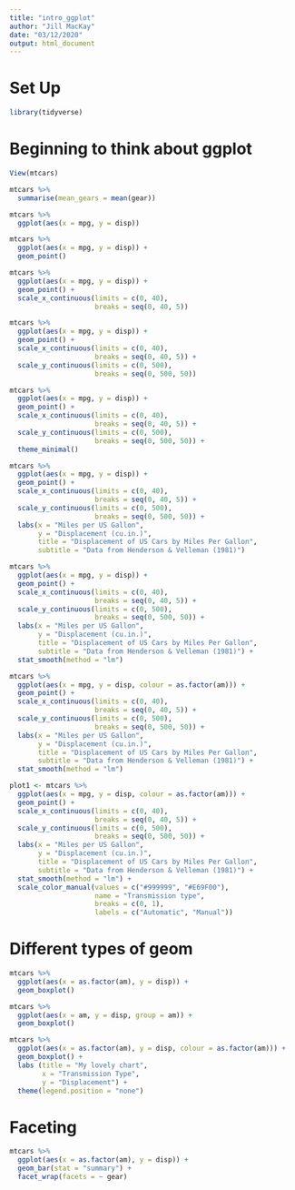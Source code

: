 ```yaml
---
title: "intro_ggplot"
author: "Jill MacKay"
date: "03/12/2020"
output: html_document
---
```


# Set Up

```r
library(tidyverse)
```

# Beginning to think about ggplot

```r

View(mtcars)

```


```r

mtcars %>%
  summarise(mean_gears = mean(gear))

```


```r

mtcars %>% 
  ggplot(aes(x = mpg, y = disp))

```


```r

mtcars %>%
  ggplot(aes(x = mpg, y = disp)) +
  geom_point()

```

```r

mtcars %>% 
  ggplot(aes(x = mpg, y = disp)) + 
  geom_point() +
  scale_x_continuous(limits = c(0, 40),
                     breaks = seq(0, 40, 5))

```



```r

mtcars %>% 
  ggplot(aes(x = mpg, y = disp)) +
  geom_point() +
  scale_x_continuous(limits = c(0, 40),
                     breaks = seq(0, 40, 5)) +
  scale_y_continuous(limits = c(0, 500),
                     breaks = seq(0, 500, 50))


```


```r
mtcars %>% 
  ggplot(aes(x = mpg, y = disp)) +
  geom_point() +
  scale_x_continuous(limits = c(0, 40),
                     breaks = seq(0, 40, 5)) +
  scale_y_continuous(limits = c(0, 500),
                     breaks = seq(0, 500, 50)) + 
  theme_minimal()
```



```r
mtcars %>% 
  ggplot(aes(x = mpg, y = disp)) +
  geom_point() +
  scale_x_continuous(limits = c(0, 40),
                     breaks = seq(0, 40, 5)) +
  scale_y_continuous(limits = c(0, 500),
                     breaks = seq(0, 500, 50)) +
  labs(x = "Miles per US Gallon",
       y = "Displacement (cu.in.)",
       title = "Displacement of US Cars by Miles Per Gallon",
       subtitle = "Data from Henderson & Velleman (1981)")


```


```r
mtcars %>% 
  ggplot(aes(x = mpg, y = disp)) +
  geom_point() +
  scale_x_continuous(limits = c(0, 40),
                     breaks = seq(0, 40, 5)) +
  scale_y_continuous(limits = c(0, 500),
                     breaks = seq(0, 500, 50)) +
  labs(x = "Miles per US Gallon",
       y = "Displacement (cu.in.)",
       title = "Displacement of US Cars by Miles Per Gallon",
       subtitle = "Data from Henderson & Velleman (1981)") +
  stat_smooth(method = "lm")


```

```r

mtcars %>% 
  ggplot(aes(x = mpg, y = disp, colour = as.factor(am))) +
  geom_point() +
  scale_x_continuous(limits = c(0, 40),
                     breaks = seq(0, 40, 5)) +
  scale_y_continuous(limits = c(0, 500),
                     breaks = seq(0, 500, 50)) +
  labs(x = "Miles per US Gallon",
       y = "Displacement (cu.in.)",
       title = "Displacement of US Cars by Miles Per Gallon",
       subtitle = "Data from Henderson & Velleman (1981)") +
  stat_smooth(method = "lm")


```



```r


plot1 <- mtcars %>% 
  ggplot(aes(x = mpg, y = disp, colour = as.factor(am))) +
  geom_point() +
  scale_x_continuous(limits = c(0, 40),
                     breaks = seq(0, 40, 5)) +
  scale_y_continuous(limits = c(0, 500),
                     breaks = seq(0, 500, 50)) +
  labs(x = "Miles per US Gallon",
       y = "Displacement (cu.in.)",
       title = "Displacement of US Cars by Miles Per Gallon",
       subtitle = "Data from Henderson & Velleman (1981)") +
  stat_smooth(method = "lm") +
  scale_color_manual(values = c("#999999", "#E69F00"),
                     name = "Transmission type",
                     breaks = c(0, 1),
                     labels = c("Automatic", "Manual"))

```


# Different types of geom

```r

mtcars %>% 
  ggplot(aes(x = as.factor(am), y = disp)) +
  geom_boxplot()

mtcars %>% 
  ggplot(aes(x = am, y = disp, group = am)) +
  geom_boxplot()

```


```r

mtcars %>% 
  ggplot(aes(x = as.factor(am), y = disp, colour = as.factor(am))) +
  geom_boxplot() +
  labs (title = "My lovely chart",
        x = "Transmission Type", 
        y = "Displacement") +
  theme(legend.position = "none")


```



# Faceting

```r

mtcars %>% 
  ggplot(aes(x = as.factor(am), y = disp)) +
  geom_bar(stat = "summary") +
  facet_wrap(facets = ~ gear)



```
